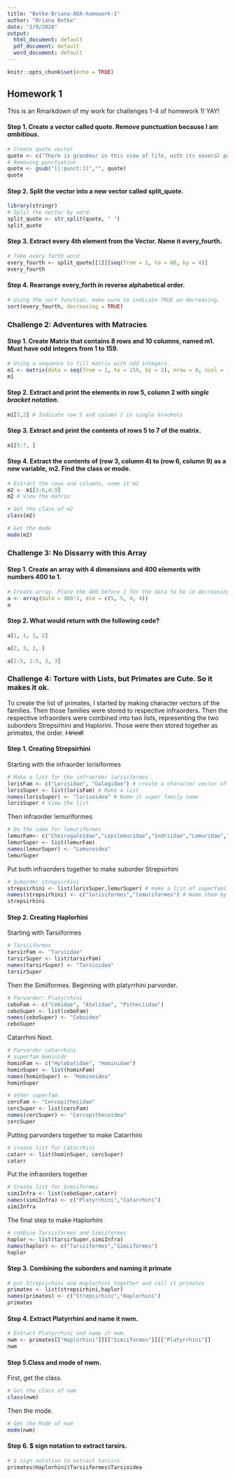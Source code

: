 ```yaml
---
title: "Betke-Briana-ADA-homework-1"
author: "Briana Betke"
date: "2/9/2020"
output:
  html_document: default
  pdf_document: default
  word_document: default
---
```


```r
knitr::opts_chunk$set(echo = TRUE)
```

## Homework 1
This is an Rmarkdown of my work for challenges 1-4 of homework 1! YAY!

#### Step 1. Create a vector called quote. Remove punctuation because I am *ambitious*. 
```r
# Create quote vector
quote <- c("There is grandeur in this view of life, with its several powers, having been originally breathed by the Creator into a few forms or into one; and that, whilst this planet has gone circling on according to the fixed law of gravity, from so simple a beginning endless forms most beautiful and most wonderful have been, and are being evolved.")
# Removing punctuation
quote <- gsub("[[:punct:]]","", quote)
quote
```

#### Step 2. Split the vector into a new vector called split_quote.
```r
library(stringr)
# Split the vector by word.
split_quote <- str_split(quote, " ")
split_quote
```

#### Step 3. Extract every 4th element from the Vector. Name it every_fourth. 
```r
# Take every forth word
every_fourth <- split_quote[[1]][seq(from = 1, to = 60, by = 4)]
every_fourth
```

#### Step 4. Rearrange every_forth in reverse alphabetical order.
```r
# Using the sort function, make sure to indicate TRUE on decreasing.
sort(every_fourth, decreasing = TRUE)
```


### Challenge 2: Adventures with Matracies
#### Step 1. Create Matrix that contains 8 rows and 10 columns, named m1. Must have odd integers from 1 to 159.
```r
# Using a sequence to fill matrix with odd integers.
m1 <- matrix(data = seq(from = 1, to = 159, by = 2), nrow = 8, ncol = 10)
m1
```

#### Step 2. Extract and print the elements in row 5, column 2 with *single bracket notation*.
```r
m1[5,2] # Indicate row 5 and column 2 in single brackets
```

#### Step 3. Extract and print the contents of rows 5 to 7 of the matrix.
```r
m1[5:7, ]
```

#### Step 4. Extract the contents of (row 3, column 4) to (row 6, column 9) as a new variable, m2. Find the class or mode.
```r
# Extract the rows and columns, name it m2
m2 <- m1[3:6,4:9]
m2 # View the matrix

# Get the class of m2
class(m2)

# Get the mode
mode(m2)
```

### Challenge 3: No Dissarry with this Array
#### Step 1. Create an array with 4 dimensions and 400 elements with numbers 400 to 1.
```r
# Create array. Place the 400 before 1 for the data to be in decreasing order.
a <- array(data = 400:1, dim = c(5, 5, 4, 4))
a
```

#### Step 2. What would return with the following code?
```r
a[1, 1, 1, 2]

a[2, 3, 2, ]

a[1:5, 1:5, 3, 3]
```

### Challenge 4: Torture with Lists, but Primates are Cute. So it makes it ok.
To create the list of primates, I started by making character vectors of the families. Then those families were stored to respective infraorders. Then the respective infraorders were combined into two lists, representing the two suborders Strepsirhini and Haplorini. Those were then stored together as primates, the order. ~~I tried!~~

#### Step 1. Creating Strepsirhini

Starting with the infraorder lorisiformes
```r
# Make a list for the infraorder lorisiformes 
lorisFam <- c("Lorisidae", "Galagidae") # create a character vector of superfamily 
lorisSuper <- list(lorisFam) # Make a list
names(lorisSuper) <- "lorisoidea" # Name it super family name
lorisSuper # View the list 
```

Then infraorder lemuriformes
```r
# Do the same for lemuriformes
lemurFam<- c("Cheirogaleidae","Lepilemuridae","Indriidae","Lemuridae","Daubentoniidae")
lemurSuper <- list(lemurFam)
names(lemurSuper) <- "Lemuroidea"
lemurSuper 
```

Put both infraorders together to make suborder Strepsirhini
```r
# Suborder strepsirhini 
strepsirhini <- list(lorisSuper,lemurSuper) # make a list of superfamilies
names(strepsirhini) <- c("lorisiformes","lemuriformes") # Name them by infraorder
strepsirhini
```

#### Step 2. Creating Haplorhini

Starting with Tarsiiformes
```r
# Tarsiiformes
tarsirFam <- "Tarsiidae"
tarsirSuper <- list(tarsirFam)
names(tarsirSuper) <- "Tarsioidea"
tarsirSuper
```

Then the Simiiformes. 
Beginning with platyrrhini parvorder.
```r
# Parvorder: Platyrrhini
ceboFam <- c("Cebidae", "Atelidae", "Pitheciidae")
ceboSuper <- list(ceboFam)
names(ceboSuper) <- "Ceboidea"
ceboSuper
```

Catarrhini Next.
```r
# Parvorder catarrhini
# superfam Hominids
hominFam <- c("Hylobatidae", "Hominidae")
hominSuper <- list(hominFam)
names(hominSuper) <- "Hominoidea"
hominSuper

# other superfam
cercFam <- "Cercopithecidae"
cercSuper <- list(cercFam)
names(cercSuper) <- "Cercopithecoidea"
cercSuper
```

Putting parvorders together to make Catarrhini
```r
# create list for Catarrhini
catarr <- list(hominSuper, cercSuper)
catarr
```

Put the infraorders together
```r
# Create list for Simiiformes
simiInfra <- list(ceboSuper,catarr)
names(simiInfra) <- c("Platyrrhini","Catarrhini")
simiInfra
```

The final step to make Haplorhini
```r
# combine Tarsiiformes and Simiiformes
haplor <- list(tarsirSuper,simiInfra)
names(haplor) <- c("Tarsiiformes","Simiiformes")
haplor
```

#### Step 3. Combining the suborders and naming it primate
```r
# put Strepsirhini and Haplorhini together and call it primates
primates <- list(strepsirhini,haplor)
names(primates) <- c("Strepsirhini","Haplorhini")
primates
```

#### Step 4. Extract Platyrrhini and name it nwm.
```r
# Extract Platyrrhini and name it nwm.
nwm <- primates[["Haplorhini"]][["Simiiformes"]][["Platyrrhini"]]
nwm
```

#### Step 5.Class and mode of nwm.

First, get the class.
```r
# Get the class of nwm
class(nwm)
```

Then the mode.
```r
# Get the Mode of nwm
mode(nwm)
```

#### Step 6. $ sign notation to extract tarsirs.
```r
# $ sign notation to extract tarsirs
primates$Haplorhini$Tarsiiformes$Tarsioidea
```


